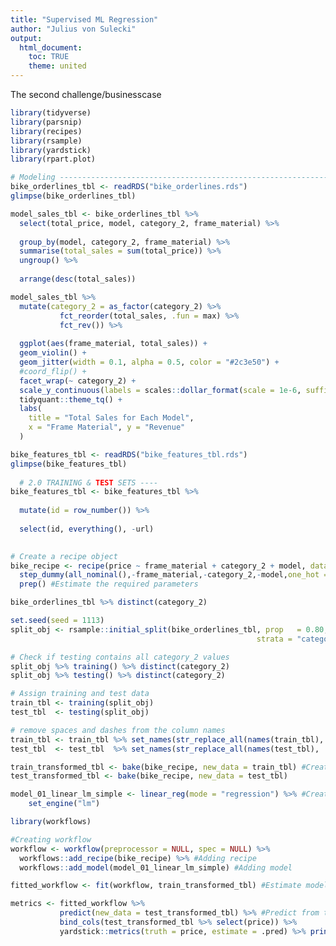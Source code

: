 ```yaml
---
title: "Supervised ML Regression"
author: "Julius von Sulecki"
output:
  html_document:
    toc: TRUE
    theme: united
---
```

The second challenge/businesscase

```r
library(tidyverse)
library(parsnip)
library(recipes)
library(rsample)
library(yardstick)
library(rpart.plot)
```

```r
# Modeling ----------------------------------------------------------------
bike_orderlines_tbl <- readRDS("bike_orderlines.rds")
glimpse(bike_orderlines_tbl)

model_sales_tbl <- bike_orderlines_tbl %>%
  select(total_price, model, category_2, frame_material) %>%
  
  group_by(model, category_2, frame_material) %>%
  summarise(total_sales = sum(total_price)) %>%
  ungroup() %>%
  
  arrange(desc(total_sales))

model_sales_tbl %>%
  mutate(category_2 = as_factor(category_2) %>% 
           fct_reorder(total_sales, .fun = max) %>% 
           fct_rev()) %>%
  
  ggplot(aes(frame_material, total_sales)) +
  geom_violin() +
  geom_jitter(width = 0.1, alpha = 0.5, color = "#2c3e50") +
  #coord_flip() +
  facet_wrap(~ category_2) +
  scale_y_continuous(labels = scales::dollar_format(scale = 1e-6, suffix = "M", accuracy = 0.1)) +
  tidyquant::theme_tq() +
  labs(
    title = "Total Sales for Each Model",
    x = "Frame Material", y = "Revenue"
  )

bike_features_tbl <- readRDS("bike_features_tbl.rds")
glimpse(bike_features_tbl)
  
  # 2.0 TRAINING & TEST SETS ----
bike_features_tbl <- bike_features_tbl %>% 
  
  mutate(id = row_number()) %>% 
  
  select(id, everything(), -url)
  
```

```r
# Create a recipe object
bike_recipe <- recipe(price ~ frame_material + category_2 + model, data = bike_orderlines_tbl) %>% #Predict price from frame_material, category_2 and model
  step_dummy(all_nominal(),-frame_material,-category_2,-model,one_hot = T) %>% #Remove all others
  prep() #Estimate the required parameters
```


```r
bike_orderlines_tbl %>% distinct(category_2)

set.seed(seed = 1113)
split_obj <- rsample::initial_split(bike_orderlines_tbl, prop   = 0.80, 
                                                       strata = "category_2")

# Check if testing contains all category_2 values
split_obj %>% training() %>% distinct(category_2)
split_obj %>% testing() %>% distinct(category_2)

# Assign training and test data
train_tbl <- training(split_obj)
test_tbl  <- testing(split_obj)

# remove spaces and dashes from the column names
train_tbl <- train_tbl %>% set_names(str_replace_all(names(train_tbl), " |-", "_"))
test_tbl  <- test_tbl  %>% set_names(str_replace_all(names(test_tbl),  " |-", "_"))

train_transformed_tbl <- bake(bike_recipe, new_data = train_tbl) #Create training and test data sets
test_transformed_tbl <- bake(bike_recipe, new_data = test_tbl) 
```

```r
model_01_linear_lm_simple <- linear_reg(mode = "regression") %>% #Create linear regression model
    set_engine("lm")
```

```r
library(workflows)

#Creating workflow
workflow <- workflow(preprocessor = NULL, spec = NULL) %>% 
  workflows::add_recipe(bike_recipe) %>% #Adding recipe
  workflows::add_model(model_01_linear_lm_simple) #Adding model

fitted_workflow <- fit(workflow, train_transformed_tbl) #Estimate model parameters from training set

metrics <- fitted_workflow %>%
           predict(new_data = test_transformed_tbl) %>% #Predict from test data set
           bind_cols(test_transformed_tbl %>% select(price)) %>%
           yardstick::metrics(truth = price, estimate = .pred) %>% print() #Print yardstick metrics
```

